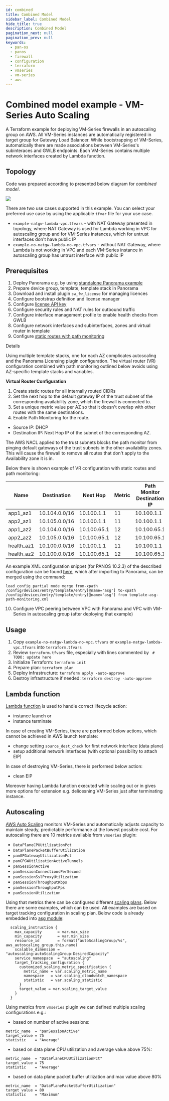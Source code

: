 ```yaml
---
id: combined
title: Combined Model
sidebar_label: Combined Model
hide_title: true
description: Combined Model
pagination_next: null
pagination_prev: null
keywords:
  - pan-os
  - panos
  - firewall
  - configuration
  - terraform
  - vmseries
  - vm-series
  - aws
---
```


# Combined model example - VM-Series Auto Scaling

A Terraform example for deploying VM-Series firewalls in an autoscaling group on AWS.
All VM-Series instances are automatically registered in target group for Gateway Load Balancer.
While bootstrapping of VM-Series, automatically there are made associations between VM-Series's subinteraces and GWLB endpoints.
Each VM-Series contains multiple network interfaces created by Lambda function.

## Topology

Code was prepared according to presented below diagram for *combined model*.

![](https://user-images.githubusercontent.com/9674179/230622195-dba54106-24be-42aa-bce8-411487d46528.png)

There are two use cases supported in this example. You can select your preferred use case by using the applicable `tfvar` file for your use case.

- `example-natgw-lambda-vpc.tfvars` - with NAT Gateway presented in topology, where NAT Gateway is used for Lambda working in VPC for autoscaling group and for VM-Series instances, which for untrust interfaces don't have public IP
- `example-no-natgw-lambda-no-vpc.tfvars` - without NAT Gateway, where Lambda is not working in VPC and each VM-Series instance in autoscaling group has untrust interface with public IP

## Prerequisites

1. Deploy Panorama e.g. by using [standalone Panorama example](../../examples/standalone_panorama)
2. Prepare device group, template, template stack in Panorama
3. Download and install plugin `sw_fw_license` for managing licences
4. Configure bootstrap definition and license manager
5. Configure [license API key](https://docs.paloaltonetworks.com/vm-series/10-1/vm-series-deployment/license-the-vm-series-firewall/install-a-license-deactivation-api-key)
6. Configure security rules and NAT rules for outbound traffic
7. Configure interface management profile to enable health checks from GWLB
8. Configure network interfaces and subinterfaces, zones and virtual router in template
9. Configure [static routes with path monitoring](https://docs.paloaltonetworks.com/pan-os/10-1/pan-os-networking-admin/static-routes/configure-path-monitoring-for-a-static-route)
<summary>Details</summary>

Using multiple template stacks, one for each AZ complicates autoscaling and the Panorama Licensing plugin configuration. The virtual router (VR) configuration combined with path monitoring outlined below avoids using AZ-specific template stacks and variables.

**Virtual Router Configuration**

1. Create static routes for all internally routed CIDRs
2. Set the next hop to the default gateway IP of the trust subnet of the corresponding availability zone, which the firewall is connected to.
3. Set a unique metric value per AZ so that it doesn't overlap with other routes with the same destinations.
4. Enable Path Monitoring for the route.
- Source IP: DHCP
- Destination IP: Next Hop IP of the subnet of the corresponding AZ.

The AWS NACL applied to the trust subnets blocks the path monitor from pinging default gateways of the trust subnets in the other availability zones. This will cause the firewall to remove all routes that don't apply to the Availability zone it is in.

Below there is shown example of VR configuration with static routes and path monitoring:

| Name | Destination | Next Hop | Metric | Path Monitor Destination IP |
|--------|--------|--------|--------|--------|
| app1_az1 | 10.104.0.0/16 | 10.100.1.1 | 11 | 10.100.1.1 |
| app2_az1 | 10.105.0.0/16 | 10.100.1.1 | 11 | 10.100.1.1 |
| app1_az2 | 10.104.0.0/16 | 10.100.65.1 | 12 | 10.100.65.1 |
| app2_az2 | 10.105.0.0/16 | 10.100.65.1 | 12 | 10.100.65.1 |
| health_az1 | 10.100.0.0/16 | 10.100.1.1 | 11 | 10.100.1.1 |
| health_az2 | 10.100.0.0/16 | 10.100.65.1 | 12 | 10.100.65.1 |


An example XML configuration snippet (for PANOS 10.2.3) of the described configuration can be found [here](template-asg-path-monitoring.xml), which after importing to Panorama, can be merged using the command:

```
load config partial mode merge from-xpath /config/devices/entry/template/entry[@name='asg'] to-xpath /config/devices/entry/template/entry[@name='asg'] from template-asg-path-monitoring.xml
```

10. Configure VPC peering between VPC with Panorama and VPC with VM-Series in autoscaling group (after deploying that example)

## Usage

1. Copy `example-no-natgw-lambda-no-vpc.tfvars` or `example-natgw-lambda-vpc.tfvars` into `terraform.tfvars`
2. Review `terraform.tfvars` file, especially with lines commented by ` # TODO: update here`
3. Initialize Terraform: `terraform init`
5. Prepare plan: `terraform plan`
6. Deploy infrastructure: `terraform apply -auto-approve`
7. Destroy infrastructure if needed: `terraform destroy -auto-approve`

## Lambda function

[Lambda function](../../modules/asg/lambda.py) is used to handle correct lifecycle action:
* instance launch or
* instance terminate

In case of creating VM-Series, there are performed below actions, which cannot be achieved in AWS launch template:
* change setting `source_dest_check` for first network interface (data plane)
* setup additional network interfaces (with optional possibility to attach EIP)

In case of destroying VM-Series, there is performed below action:
* clean EIP

Moreover having Lambda function executed while scaling out or in gives more options for extension e.g. delicesning VM-Series just after terminating instance.

## Autoscaling

[AWS Auto Scaling](https://aws.amazon.com/autoscaling/) monitors VM-Series and automatically adjusts capacity to maintain steady, predictable performance at the lowest possible cost. For autoscaling there are 10 metrics available from `vmseries` plugin:

- `DataPlaneCPUUtilizationPct`
- `DataPlanePacketBufferUtilization`
- `panGPGatewayUtilizationPct`
- `panGPGWUtilizationActiveTunnels`
- `panSessionActive`
- `panSessionConnectionsPerSecond`
- `panSessionSslProxyUtilization`
- `panSessionThroughputKbps`
- `panSessionThroughputPps`
- `panSessionUtilization`

Using that metrics there can be configured different [scaling plans](https://registry.terraform.io/providers/hashicorp/aws/latest/docs/resources/autoscalingplans_scaling_plan). Below there are some examples, which can be used. All examples are based on target tracking configuration in scaling plan. Below code is already embedded into [asg module](../../modules/asg/main.tf):

```
  scaling_instruction {
    max_capacity       = var.max_size
    min_capacity       = var.min_size
    resource_id        = format("autoScalingGroup/%s", aws_autoscaling_group.this.name)
    scalable_dimension = "autoscaling:autoScalingGroup:DesiredCapacity"
    service_namespace  = "autoscaling"
    target_tracking_configuration {
      customized_scaling_metric_specification {
        metric_name = var.scaling_metric_name
        namespace   = var.scaling_cloudwatch_namespace
        statistic   = var.scaling_statistic
      }
      target_value = var.scaling_target_value
    }
  }
```

Using metrics from ``vmseries`` plugin we can defined multiple scaling configurations e.g.:

- based on number of active sessions:

```
metric_name  = "panSessionActive"
target_value = 75
statistic    = "Average"
```

- based on data plane CPU utilization and average value above 75%:

```
metric_name  = "DataPlaneCPUUtilizationPct"
target_value = 75
statistic    = "Average"
```

- based on data plane packet buffer utilization and max value above 80%

```
metric_name  = "DataPlanePacketBufferUtilization"
target_value = 80
statistic    = "Maximum"
```

